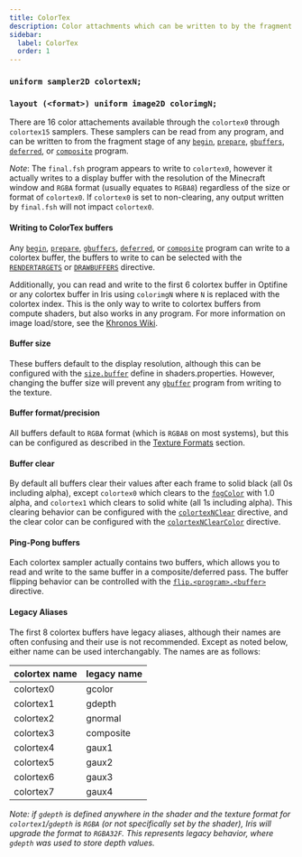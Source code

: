 ```yaml
---
title: ColorTex
description: Color attachments which can be written to by the fragment stage of begin, prepare, gbuffers, deferred, and composite programs.
sidebar:
  label: ColorTex
  order: 1
---
```



### `uniform sampler2D colortexN;`
### `layout (<format>) uniform image2D colorimgN;`

There are 16 color attachements available through the `colortex0` through `colortex15` samplers. These samplers can be read from any program, and can be written to from the fragment stage of any [`begin`](/reference/programs/begin), [`prepare`](/reference/programs/prepare), [`gbuffers`](/reference/programs/gbuffers), [`deferred`](/reference/programs/deferred), or [`composite`](/reference/programs/composite) program. 

*Note*: The `final.fsh` program appears to write to `colortex0`, however it actually writes to a display buffer with the resolution of the Minecraft window and `RGBA` format (usually equates to `RGBA8`) regardless of the size or format of `colortex0`. If `colortex0` is set to non-clearing, any output written by `final.fsh` will not impact `colortex0`.

#### Writing to ColorTex buffers
Any [`begin`](/reference/programs/begin), [`prepare`](/reference/programs/prepare), [`gbuffers`](/reference/programs/gbuffers), [`deferred`](/reference/programs/deferred), or [`composite`](/reference/programs/composite) program can write to a colortex buffer, the buffers to write to can be selected with the [`RENDERTARGETS`](/reference/constants/rendertargets) or [`DRAWBUFFERS`](/reference/constants/drawbuffers) directive.

Additionally, you can read and write to the first 6 colortex buffer in Optifine or any colortex buffer in Iris using `colorimgN` where `N` is replaced with the colortex index. This is the only way to write to colortex buffers from compute shaders, but also works in any program. For more information on image load/store, see the [Khronos Wiki](https://www.khronos.org/opengl/wiki/Image_Load_Store).

#### Buffer size
These buffers default to the display resolution, although this can be configured with the [`size.buffer`](/reference/shadersproperties/buffer_size) define in shaders.properties. However, changing the buffer size will prevent any [`gbuffer`](/reference/programs/gbuffers) program from writing to the texture.

#### Buffer format/precision
All buffers default to `RGBA` format (which is `RGBA8` on most systems), but this can be configured as described in the [Texture Formats](/reference/buffers/texture_format) section.

#### Buffer clear
By default all buffers clear their values after each frame to solid black (all 0s including alpha), except `colortex0` which clears to the [`fogColor`](/reference/uniforms/general/fogcolor) with 1.0 alpha, and `colortex1` which clears to solid white (all 1s including alpha). This clearing behavior can be configured with the [`colortexNClear`](/reference/constants/buffer_clear) directive, and the clear color can be configured with the [`colortexNClearColor`](/reference/constants/buffer_clear_color) directive.

#### Ping-Pong buffers
Each colortex sampler actually contains two buffers, which allows you to read and write to the same buffer in a composite/deferred pass. The buffer flipping behavior can be controlled with the [`flip.<program>.<buffer>`](/reference/shadersproperties/buffer_flip) directive.

#### Legacy Aliases
The first 8 colortex buffers have legacy aliases, although their names are often confusing and their use is not recommended. Except as noted below, either name can be used interchangably. The names are as follows:

| colortex name | legacy name |
| ------------- | ----------- |
| colortex0     | gcolor      |
| colortex1     | gdepth      |
| colortex2     | gnormal     |
| colortex3     | composite   |
| colortex4     | gaux1       |
| colortex5     | gaux2       |
| colortex6     | gaux3       |
| colortex7     | gaux4       |

*Note: if `gdepth` is defined anywhere in the shader and the texture format for `colortex1`/`gdepth` is `RGBA` (or not specifically set by the shader), Iris will upgrade the format to `RGBA32F`. This represents legacy behavior, where `gdepth` was used to store depth values.*